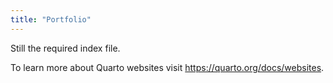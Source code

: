 ```yaml
---
title: "Portfolio"
---
```


Still the required index file.

To learn more about Quarto websites visit <https://quarto.org/docs/websites>.

```r

```

